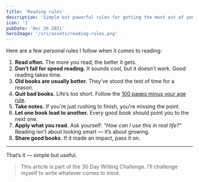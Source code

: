 ```yaml
---
title: 'Reading rules'
description: 'Simple but powerful rules for getting the most out of your reading. Don’t rush, let books guide you, and apply what you learn.'
icon: '1'
pubDate: 'Dec 26 2021'
heroImage: '/src/assets/reading-rules.png'
---
```


Here are a few personal rules I follow when it comes to reading:

1. **Read often.** The more you read, the better it gets.
2. **Don’t fall for speed reading.** It sounds cool, but it doesn’t work. Good reading takes time.
3. **Old books are usually better.** They’ve stood the test of time for a reason.
4. **Quit bad books.** Life’s too short. Follow the [100 pages minus your age rule](https://medium.com/@stevenrushing/big-fan-of-the-rule-of-thumb-100-pages-minus-your-age-b56cec263f1c).
5. **Take notes.** If you're just rushing to finish, you're missing the point.
6. **Let one book lead to another.** Every good book should point you to the next one.
7. **Apply what you read.** Ask yourself: *“How can I use this in real life?”* Reading isn’t about looking smart — it’s about growing.
8. **Share good books.** If it made an impact, pass it on.

---

That’s it — simple but useful.

> This article is part of the 30 Day Writing Challenge. I’ll challenge myself to write whatever comes to mind.
